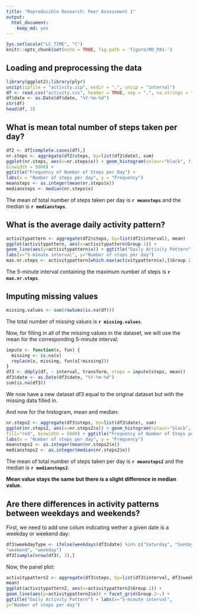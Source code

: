 ```yaml
---
title: "Reproducible Research: Peer Assessment 1"
output: 
  html_document: 
    keep_md: yes
---
```


```r
Sys.setlocale("LC_TIME", "C")
knitr::opts_chunk$set(echo = TRUE, fig.path = 'figure/RD_PA1-')
```

## Loading and preprocessing the data

```r
library(ggplot2);library(plyr)
unzip(zipfile = "activity.zip", exdir = ".", unzip = "internal")
df <- read.csv("activity.csv", header = TRUE, sep = ",", na.strings = "NA")
df$date <- as.Date(df$date, "%Y-%m-%d")
str(df)
head(df, 3)
```

## What is mean total number of steps taken per day?

```r
df2 <- df[complete.cases(df),]
nr.steps <- aggregate(df2$steps, by=list(df2$date), sum)
ggplot(nr.steps, aes(x=nr.steps$x)) + geom_histogram(colour="black", fill="red",
binwidth = 5000) + 
ggtitle("Frequency of Number of Steps per Day") + 
labs(x = "Number of steps per day", y = "Frequency")
meansteps <- as.integer(mean(nr.steps$x))
mediansteps <- median(nr.steps$x)
```

The mean of total number of steps taken per day is **`r meansteps`** and the 
median is **`r mediansteps`**.

## What is the average daily activity pattern?

```r
activitypattern <- aggregate(df2$steps, by=list(df2$interval), mean)
ggplot(activitypattern, aes(x=activitypattern$Group.1)) + 
geom_line(aes(y=activitypattern$x)) + ggtitle("Daily Activity Pattern") + 
labs(x="5-minute interval", y="Number of steps per day")
max.nr.steps <- activitypattern[which.max(activitypattern$x),]$Group.1
```

The 5-minute interval containing the maximum number of 
steps is **`r max.nr.steps`**.

## Imputing missing values

```r
missing.values <- sum(rowSums(is.na(df)))
```

The total number of missing values is **`r missing.values`**.

Now, for filling in all of the missing values in the dataset, we will use 
the mean for the corresponding 5-minute interval:

```r
impute <- function(x, fun) {
  missing <- is.na(x)
  replace(x, missing, fun(x[!missing]))
}
df3 <- ddply(df, ~ interval, transform, steps = impute(steps, mean))
df3$date <- as.Date(df3$date, "%Y-%m-%d")
sum(is.na(df3))
```

We now have a new dataset df3 equal to the original dataset but with 
the missing data filled in.

And now for the histogram, mean and median:

```r
nr.steps2 <- aggregate(df3$steps, by=list(df3$date), sum)
ggplot(nr.steps2, aes(x=nr.steps2$x)) + geom_histogram(colour="black", 
fill="red", binwidth = 5000) + ggtitle("Frequency of Number of Steps per Day") +
labs(x = "Number of steps per day", y = "Frequency")
meansteps2 <- as.integer(mean(nr.steps2$x))
mediansteps2 <- as.integer(median(nr.steps2$x))
```

The mean of total number of steps taken per day is **`r meansteps2`** and 
the median is **`r mediansteps2`**.

**Mean value stays the same but there is a slight difference in median value.**

## Are there differences in activity patterns between weekdays and weekends?

First, we need to add one colum indicating wether a given date is a weekday 
or weekend day:

```r
df3$weekdayType <- ifelse(weekdays(df3$date) %in% c("Saturday", "Sunday"), 
"weekend", "weekday")
df3[sample(nrow(df3), 3),]
```

Now, the panel plot:

```r
activitypattern2 <- aggregate(df3$steps, by=list(df3$interval, df3$weekdayType),
mean)
ggplot(activitypattern2, aes(x=activitypattern2$Group.1)) + 
geom_line(aes(y=activitypattern2$x)) + facet_grid(Group.2~.) + 
ggtitle("Daily Activity Pattern") + labs(x="5-minute interval", 
y="Number of steps per day")
```
